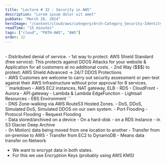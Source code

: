 ```yaml
---
title: "Lecture # 32 : Security in AWS"
description: "Lorem ipsum dolor sit amet"
pubDate: "March 26, 2024"
heroImage: "/content/cloud/aws/category/Arch-Category_Security-Identity-Compliance_32.svg"
readTime: "15 minutes"
tags: ["cloud", "PATH-AWS", "AWS"]
order: 32
---
```



<br/>
<Section link="ddos" title="DDoS Attack" /> 
- Distributed denial of service.
- 1st way to protect: AWS Shield Standard (free service): This protects against DDOS Attacks for your website & Application for all customers at no additional costs.
- 2nd Way ($$$) to protext: AWS Shield Advanced -> 24/7 DDOS Protections


<Section link="pen-test" title="Penetration Testing on AWS" /> 
- AWS Customes are welcome to carry out security assessment or pen-test against their AWS Infrastructure without prior approval for 8 services.
```markdown
- AWS EC2 instances, NAT gateway, ELB
- RDS
- CloudFront
- Aurora
- API gateway
- Lambda & Lambda EdgeFunction
- Lightsail Resources
- EBS Environment
```

<Section link="prohibited-activities" title="Prohibited Activities on AWS" /> 
- DNS Zone-walking via AWS Route53 Hosted Zones.
- DoS, DDoS, Simulated DoS, Simulated DDOS on our own system.
- Port Flooding
- Protocol Flooding
- Request Flooding

<Section link="data-at-rest" title="Data At Rest" /> 
- Data stored/archived on a device
    - On a hard-disk
    - on a RDS instance
    - in S3 Glacier Deep Archive

<Section link="data-at-rest" title="Data At Rest" /> 
- (In Motion) data being moved from one location to another
- Transfer from on-premise to AWS
- Transfer from EC2 to DynamoDB
- Means data transfer on Network

- We want to encrypt data in both states.
- For this we use Encryption Keys (probably using AWS KMS)